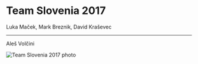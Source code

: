 # Team Slovenia 2017
Luka Maček, Mark Breznik, David Kraševec
 
---
Aleš Volčini

![Team Slovenia 2017 photo](img/2017.jpg)
